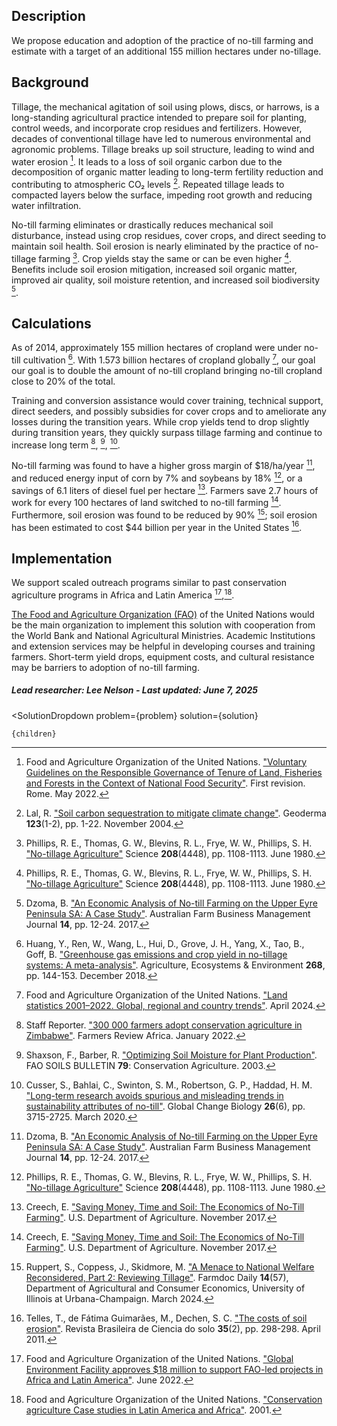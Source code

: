 

## Description
We propose education and adoption of the practice of no-till farming and estimate with a target of an additional 155 million hectares under no-tillage.

## Background
Tillage, the mechanical agitation of soil using plows, discs, or harrows, is a long-standing agricultural practice intended to prepare soil for planting, control weeds, and incorporate crop residues and fertilizers. However, decades of conventional tillage have led to numerous environmental and agronomic problems. Tillage breaks up soil structure, leading to wind and water erosion [^"4"]. It leads to a loss of soil organic carbon due to the decomposition of organic matter leading to long-term fertility reduction and contributing to atmospheric CO₂ levels [^"5"]. Repeated tillage leads to compacted layers below the surface, impeding root growth and reducing water infiltration.

No-till farming eliminates or drastically reduces mechanical soil disturbance, instead using crop residues, cover crops, and direct seeding to maintain soil health. Soil erosion is nearly eliminated by the practice of no-tillage farming [^"1"]. Crop yields stay the same or can be even higher [^"1"]. Benefits include soil erosion mitigation, increased soil organic matter, improved air quality, soil moisture retention, and increased soil biodiversity [^"2"].

## Calculations
As of 2014, approximately 155 million hectares of cropland were under no-till cultivation [^"6"]. With 1.573 billion hectares of cropland globally [^"7"], our goal our goal is to double the amount of no-till cropland bringing no-till cropland close to 20% of the total.

Training and conversion assistance would cover training, technical support, direct seeders, and possibly subsidies for cover crops and to ameliorate any losses during the transition years. While crop yields tend to drop slightly during transition years, they quickly surpass tillage farming and continue to increase long term [^"10"], [^"11"], [^"12"].

No-till farming was found to have a higher gross margin of $18/ha/year [^"2"], and reduced energy input of corn by 7% and soybeans by 18% [^"1"], or a savings of 6.1 liters of diesel fuel per hectare [^"3"]. Farmers save 2.7 hours of work for every 100 hectares of land switched to no-till farming [^"3"]. Furthermore, soil erosion was found to be reduced by 90% [^"13"]; soil erosion has been estimated to cost $44 billion per year in the United States [^"14"].

## Implementation
We support scaled outreach programs similar to past conservation agriculture programs in Africa and Latin America [^"8"],[^"9"].

[The Food and Agriculture Organization (FAO)]( https://www.fao.org/home/en) of the United Nations would be the main organization to implement this solution with cooperation from the World Bank and National Agricultural Ministries. Academic Institutions and extension services may be helpful in developing courses and training farmers. Short-term yield drops, equipment costs, and cultural resistance may be barriers to adoption of no-till farming.

##### Lead researcher: Lee Nelson - Last updated: June 7, 2025

[^"1"]: Phillips, R. E., Thomas, G. W., Blevins, R. L., Frye, W. W., Phillips, S. H. ["No-tillage Agriculture"](https://www.science.org/doi/abs/10.1126/science.208.4448.1108) Science **208**(4448), pp. 1108-1113. June 1980.

[^"2"]: Dzoma, B. ["An Economic Analysis of No-till Farming on the Upper Eyre Peninsula SA: A Case Study"](http://doi.org/10.22004/ag.econ.284952). Australian Farm Business Management Journal **14**, pp. 12-24. 2017.

[^"3"]: Creech, E. ["Saving Money, Time and Soil: The Economics of No-Till Farming"](https://www.usda.gov/media/blog/2017/11/30/saving-money-time-and-soil-economics-no-till-farming). U.S. Department of Agriculture. November 2017.

[^"4"]: Food and Agriculture Organization of the United Nations. ["Voluntary Guidelines on the Responsible Governance of Tenure of Land, Fisheries and Forests in the Context of National Food Security"](https://doi.org/10.4060/i2801e). First revision. Rome. May 2022.

[^"5"]: Lal, R. ["Soil carbon sequestration to mitigate climate change"](https://doi.org/10.1016/j.geoderma.2004.01.032). Geoderma **123**(1-2), pp. 1-22. November 2004.

[^"6"]: Huang, Y., Ren, W., Wang, L., Hui, D., Grove, J. H., Yang, X., Tao, B., Goff, B. ["Greenhouse gas emissions and crop yield in no-tillage systems: A meta-analysis"](https://doi.org/10.1016/j.agee.2018.09.002). Agriculture, Ecosystems & Environment **268**, pp. 144-153. December 2018.

[^"7"]: Food and Agriculture Organization of the United Nations. ["Land statistics 2001–2022. Global, regional and country trends"]( https://www.fao.org/statistics/highlights-archive/highlights-detail/land-statistics-2001-2022.-global--regional-and-country-trends/en). April 2024.

[^"8"]: Food and Agriculture Organization of the United Nations. ["Global Environment Facility approves $18 million to support FAO-led projects in Africa and Latin America"](https://www.developmentaid.org/news-stream/post/145431/global-environment-africa-agriculture). June 2022.

[^"9"]: Food and Agriculture Organization of the United Nations. ["Conservation agriculture Case studies in Latin America and Africa"](https://www.fao.org/4/Y1730E/y1730e00.htm#P-1_0). 2001.

[^"10"]: Staff Reporter. ["300 000 farmers adopt conservation agriculture in Zimbabwe"](https://farmersreviewafrica.com/300-000-farmers-adopt-conservation-agriculture-in-zimbabwe/). Farmers Review Africa. January 2022.

[^"11"]: Shaxson, F., Barber, R. ["Optimizing Soil Moisture for Plant Production"](https://openknowledge.fao.org/server/api/core/bitstreams/d082f2f0-6271-4ee3-ad4e-887a2a6faf8d/content/y4690e0a.htm). FAO SOILS BULLETIN **79**: Conservation Agriculture. 2003.

[^"12"]: Cusser, S., Bahlai, C., Swinton, S. M., Robertson, G. P., Haddad, H. M. ["Long-term research avoids spurious and misleading trends in sustainability attributes of no-till"]( https://doi.org/10.1111/gcb.15080). Global Change Biology **26**(6), pp. 3715-2725. March 2020.

[^"13"]: Ruppert, S., Coppess, J., Skidmore, M. ["A Menace to National Welfare Reconsidered, Part 2: Reviewing Tillage"]( https://farmdocdaily.illinois.edu/2024/03/a-menace-to-national-welfare-reconsidered-part-2-reviewing-tillage.html). Farmdoc Daily **14**(57), Department of Agricultural and Consumer Economics, University of Illinois at Urbana-Champaign. March 2024.

[^"14"]: Telles, T., de Fátima Guimarães, M., Dechen, S. C. ["The costs of soil erosion"](https://doi.org/10.1590/S0100-06832011000200001). Revista Brasileira de Ciencia do solo **35**(2), pp. 298-298. April 2011.



  <SolutionDropdown 
    problem={problem} 
    solution={solution}
  >
    {children}
  </SolutionDropdown>